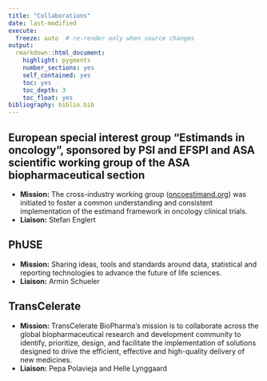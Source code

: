 ```yaml
---
title: "Collaborations"
date: last-modified
execute:   
  freeze: auto  # re-render only when source changes
output: 
  rmarkdown::html_document:
    highlight: pygments
    number_sections: yes
    self_contained: yes
    toc: yes
    toc_depth: 3
    toc_float: yes
bibliography: biblio.bib
---
```


## European special interest group “Estimands in oncology”, sponsored by PSI and EFSPI and ASA scientific working group of the ASA biopharmaceutical section

- **Mission:** The cross-industry working group ([oncoestimand.org](http://www.oncoestimand.org)) was initiated to foster a common understanding and consistent implementation of the estimand framework in oncology clinical trials.
- **Liaison:** Stefan Englert

## PhUSE 
- **Mission:** Sharing ideas, tools and standards around data, statistical and reporting technologies to advance the future of life sciences.
- **Liaison:** Armin Schueler

## TransCelerate
- **Mission:** TransCelerate BioPharma’s mission is to collaborate across the global biopharmaceutical research and development community to identify, prioritize, design, and facilitate the implementation of solutions designed to drive the efficient, effective and high-quality delivery of new medicines.
- **Liaison:** Pepa Polavieja and Helle Lynggaard



